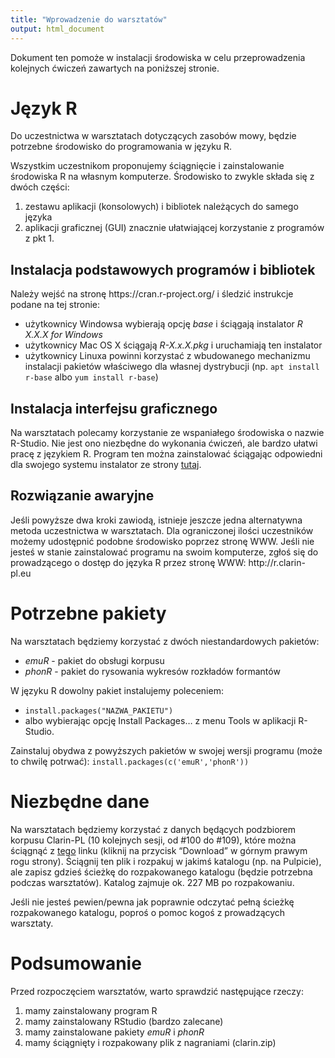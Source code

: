 ```yaml
---
title: "Wprowadzenie do warsztatów"
output: html_document
---
```


Dokument ten pomoże w instalacji środowiska w celu przeprowadzenia kolejnych ćwiczeń zawartych na poniższej stronie.

# Język R

Do uczestnictwa w warsztatach dotyczących zasobów mowy, będzie potrzebne środowisko do programowania w języku R. 

Wszystkim uczestnikom proponujemy ściągnięcie i zainstalowanie środowiska R na własnym komputerze. Środowisko to zwykle składa się z dwóch części:

1. zestawu aplikacji (konsolowych) i bibliotek należących do samego języka
2. aplikacji graficznej (GUI) znacznie ułatwiającej korzystanie z programów z pkt 1.


## Instalacja podstawowych programów i bibliotek

Należy wejść na stronę https://cran.r-project.org/ i śledzić instrukcje podane na tej stronie:

* użytkownicy Windowsa wybierają opcję *base* i ściągają instalator _R X.X.X for Windows_
* użytkownicy Mac OS X ściągają _R-X.x.X.pkg_ i uruchamiają ten instalator
* użytkownicy Linuxa powinni korzystać z wbudowanego mechanizmu instalacji pakietów właściwego dla własnej dystrybucji (np. `apt install r-base` albo `yum install r-base`)

## Instalacja interfejsu graficznego

Na warsztatach polecamy korzystanie ze wspaniałego środowiska o nazwie R-Studio. Nie jest ono niezbędne do wykonania ćwiczeń, ale bardzo ułatwi pracę z językiem R. Program ten można zainstalować ściągając odpowiedni dla swojego systemu instalator ze strony [tutaj](https://www.rstudio.com/products/rstudio/download/).

## Rozwiązanie awaryjne

Jeśli powyższe dwa kroki zawiodą, istnieje jeszcze jedna alternatywna metoda uczestnictwa w warsztatach. Dla ograniczonej ilości uczestników możemy udostępnić podobne środowisko poprzez stronę WWW. Jeśli nie jesteś w stanie zainstalować programu na swoim komputerze, zgłoś się do prowadzącego o dostęp do języka R przez stronę WWW: http://r.clarin-pl.eu

# Potrzebne pakiety

Na warsztatach będziemy korzystać z dwóch niestandardowych pakietów:

* *emuR* - pakiet do obsługi korpusu
* *phonR* - pakiet do rysowania wykresów rozkładów formantów

W języku R dowolny pakiet instalujemy poleceniem:

* `install.packages("NAZWA_PAKIETU")`
* albo wybierając opcję Install Packages... z menu Tools w aplikacji R-Studio.

Zainstaluj obydwa z powyższych pakietów w swojej wersji programu (może to chwilę potrwać):
`install.packages(c('emuR','phonR'))`



# Niezbędne dane

Na warsztatach będziemy korzystać z danych będących podzbiorem korpusu Clarin-PL (10 kolejnych sesji, od #100 do #109), które można ściągnąć z [tego](http://mowa.clarin-pl.eu/korpusy/clarin-small.zip) linku (kliknij na przycisk "Download" w górnym prawym rogu strony). Ściągnij ten plik i rozpakuj w jakimś katalogu (np. na Pulpicie), ale zapisz gdzieś ścieżkę do rozpakowanego katalogu (będzie potrzebna podczas warsztatów). Katalog zajmuje ok. 227 MB po rozpakowaniu.

Jeśli nie jesteś pewien/pewna jak poprawnie odczytać pełną ścieżkę rozpakowanego katalogu, poproś o pomoc kogoś z prowadzących warsztaty.

# Podsumowanie

Przed rozpoczęciem warsztatów, warto sprawdzić następujące rzeczy:

1. mamy zainstalowany program R
2. mamy zainstalowany RStudio (bardzo zalecane)
3. mamy zainstalowane pakiety *emuR* i *phonR*
4. mamy ściągnięty i rozpakowany plik z nagraniami (clarin.zip)
